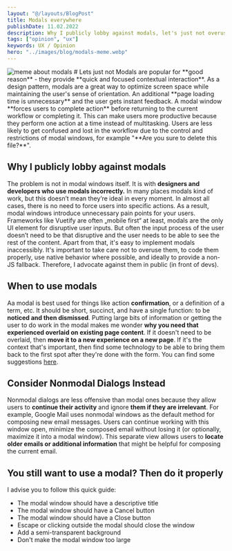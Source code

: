 ```yaml
---
layout: "@/layouts/BlogPost"
title: Modals everywhere
publishDate: 11.02.2022
description: Why I publicly lobby against modals, let's just not overuse them. It's bad ux, there are better options. 
tags: ["opinion", "ux"]
keywords: UX / Opinion
hero: "../images/blog/modals-meme.webp"
---
```

<img src="/images/blog/modals-meme.webp" alt="meme about modals"/>
# Lets just not
Modals are popular for **good reason** - they provide **quick and focused contextual interaction**. As a design pattern, modals are a great way to optimize screen space while maintaining the user's sense of orientation. An additional **page loading time is unnecessary** and the user gets instant feedback. A modal window **forces users to complete action** before returning to the current workflow or completing it. This can make users more productive because they perform one action at a time instead of multitasking. Users are less likely to get confused and lost in the workflow due to the control and restrictions of modal windows, for example "**Are you sure to delete this file?**".  
  
## Why I publicly lobby against modals  
The problem is not in modal windows itself. It is with **designers and developers who use modals incorrectly.** In many places modals kind of work, but this doesn’t mean they’re ideal in every moment. In almost all cases, there is no need to force users into specific actions. As a result, modal windows introduce unnecessary pain points for your users. Frameworks like Vuetify are often „mobile first“ at least, modals are the only UI element for disruptive user inputs. But often the input process of the user doesn’t need to be that disruptive and the user needs to be able to see the rest of the content. Apart from that, it's easy to implement modals inaccessibly. It's important to take care not to overuse them, to code them properly, use native behavior where possible, and ideally to provide a non-JS fallback. Therefore, I advocate against them in public (in front of devs). 

## When to use modals
Aa modal is best used for things like action **confirmation**, or a definition of a term, etc. It should be short, succinct, and have a single function: to be **noticed and then dismissed**. Putting large bits of information or getting the user to do work in the modal makes me wonder **why you need that experienced overlaid on existing page content**. If it doesn't need to be overlaid, then **move it to a new experience on a new page**. If it's the context that's important, then find some technology to be able to bring them back to the first spot after they're done with the form. You can find some suggestions [here](https://modalzmodalzmodalz.com/). 

## Consider Nonmodal Dialogs Instead
Nonmodal dialogs are less offensive than modal ones because they allow users to **continue their activity** and ignore **them if they are irrelevant**. For example, Google Mail uses nonmodal windows as the default method for composing new email messages. Users can continue working with this window open, minimize the composed email without losing it (or optionally, maximize it into a modal window). This separate view allows users to **locate older emails or additional information** that might be helpful for composing the current email.

## You still want to use a modal? Then do it properly
I advise you to follow this quick guide: 
- The modal window should have a descriptive title
- The modal window should have a Cancel button
- The modal window should have a Close button
- Escape or clicking outside the modal should close the window
- Add a semi-transparent background
- Don't make the modal window too large